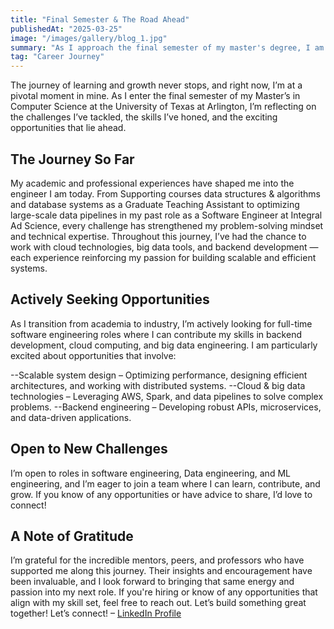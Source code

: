 ```yaml
---
title: "Final Semester & The Road Ahead"
publishedAt: "2025-03-25"
image: "/images/gallery/blog_1.jpg"
summary: "As I approach the final semester of my master's degree, I am excited for actively seeking opportunities to apply my skills and contribute to impactful projects."
tag: "Career Journey"
---
```


The journey of learning and growth never stops, and right now, I’m at a pivotal moment in mine. As I enter the final semester of my Master’s in Computer Science at the University of Texas at Arlington, I’m reflecting on the challenges I’ve tackled, the skills I’ve honed, and the exciting opportunities that lie ahead.

## The Journey So Far

My academic and professional experiences have shaped me into the engineer I am today. From Supporting courses data structures & algorithms and database systems as a Graduate Teaching Assistant to optimizing large-scale data pipelines in my past role as a Software Engineer at Integral Ad Science, every challenge has strengthened my problem-solving mindset and technical expertise. Throughout this journey, I’ve had the chance to work with cloud technologies, big data tools, and backend development — each experience reinforcing my passion for building scalable and efficient systems.

## Actively Seeking Opportunities

As I transition from academia to industry, I’m actively looking for full-time software engineering roles where I can contribute my skills in backend development, cloud computing, and big data engineering. I am particularly excited about opportunities that involve:

--Scalable system design – Optimizing performance, designing efficient architectures, and working with distributed systems.
--Cloud & big data technologies – Leveraging AWS, Spark, and data pipelines to solve complex problems.
--Backend engineering – Developing robust APIs, microservices, and data-driven applications.

## Open to New Challenges

I’m open to roles in software engineering, Data engineering, and ML engineering, and I’m eager to join a team where I can learn, contribute, and grow. If you know of any opportunities or have advice to share, I’d love to connect!

## A Note of Gratitude

I’m grateful for the incredible mentors, peers, and professors who have supported me along this journey. Their insights and encouragement have been invaluable, and I look forward to bringing that same energy and passion into my next role.
If you're hiring or know of any opportunities that align with my skill set, feel free to reach out. Let’s build something great together!
Let’s connect! – [LinkedIn Profile](https://www.linkedin.com/in/akshaysabale)
